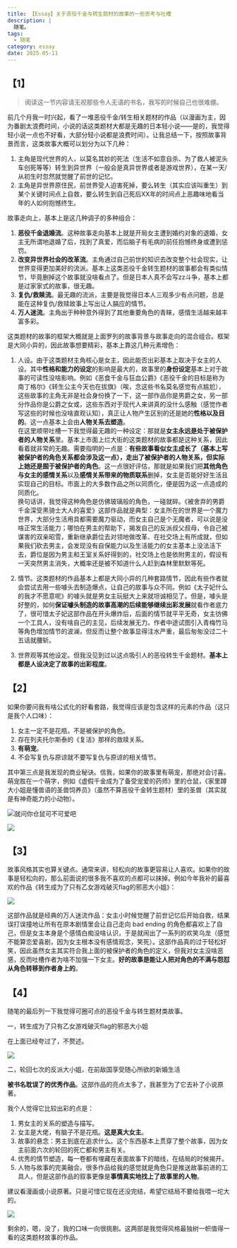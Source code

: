 ```yaml
---
title: 【Essay】关于恶役千金与转生题材的故事的一些思考与吐槽
description: |
  随笔。
tags:
  - 随笔
category: essay
date: 2025-05-11
---
```


## 【1】

> 阅读这一节内容请无视那些令人无语的书名，我写的时候自己也很难绷。

前几个月我一时兴起，看了一堆恶役千金/转生相关题材的作品（以漫画为主，因为番剧太浪费时间，小说的话这类题材大都是无趣的日本轻小说——是的，我觉得轻小说一点也不好看，大部分轻小说都是浪费时间）。让我总结一下，按照故事背景而言，这类故事大概可以划分为以下几种：

1. 主角是现代世界的人，以莫名其妙的死法（生活不如意自杀、为了救人被泥头车创死等等）转生到异世界（一般会是真异世界或者是游戏世界），在某一天/从初生时忽然就觉醒了前世的记忆。
2. 主角是异世界原住民，前世界受人迫害死掉，要么转生（其实应该叫重生）到某个关键时间点上自救，要么转生到自己死后XX年的时间点上恶趣味地看当年的人如何抱憾终生。

故事走向上，基本上是这几种调子的多种组合：

1. **恶役千金退婚流**。这种故事走向基本上就是开局女主遭到婚约对象的退婚，女主无所谓地退婚了后，找到了真爱，而后脑子有毛病的前任抱憾终身或遭到惩罚。
2. **改变异世界社会的改革流**。主角通过自己前世的知识去改变整个社会现实，让世界变得更加美好的流派。基本上这类恶役千金转生题材的故事都会有类似情节，毕竟删掉这个故事就没啥看点了。但是日本人真不会写zz斗争，基本上都是过家家式的故事，很无趣。
3. **复仇/救赎流**。最无趣的流派，主要是我觉得日本人三观多少有点问题，总是能在这种复仇/救赎故事上写出让人膈应的情节。
4. **万人迷流**。主角出于种种意外得到了其他重要角色的青睐，感情生活越来越丰富多彩。

这类题材的故事的框架大概就是上面罗列的故事背景与故事走向的混合组合。框架是大同小异的，因此故事想要精彩，基本上靠这几种元素增色：

1. 人设。由于这类题材主角核心是女主，因此能否出彩基本上取决于女主的人设。其中**性格和能力的设定**的影响是最大的，故事里的**身份设定**基本上对于故事的可读性没啥影响。例如《恶食千金与狂血公爵》《恶役千金的目标是称为南丁格尔》《转生公主今天也在拔旗》（唉，念这些书名莫名感觉有点尴尬），这些故事的主角无非是社会身份换了一下，这一部作品你是男爵之女，另一部分作品你是公爵之女或，这些东西对于现代人来讲真的没什么感触（感觉作者写这些的时候也没啥直观认知），真正让人物产生区别的还是她的**性格以及目的**。这一点基本上会由**人物关系去塑造**。
   <br />
   在这里顺带吐槽一下我觉得最无趣的一种设定：那就是**女主永远是处于被保护者的人物关系**里。基本上市面上烂大街的这类题材的故事都是这种关系，因此看着就非常的无趣。需要指明的一点是：**有些故事看似女主成长了（基本上写被保护者的角色关系都会涉及这一点），走出了被保护者的人物关系，但实际上她还是囿于被保护者的角色**。这一点很好评估，那就是如果我们把**其他角色与女主的感情关系**以及**感情关系带来的物质联系**删掉，女主是否能好好生活且实现自己的目标。市面上的大多数作品之所以同质化，便是因为这一点造成的同质化。
   <br/>
   换句话讲，我觉得这种角色是仿佛玻璃般的角色，一碰就碎。《被舍弃的男爵千金深受黑骑士大人的喜爱》这部作品就是典型：女主所在的世界是一个魔力世界，大部分生活用具都需要魔力驱动，而女主自己是个无魔者，可以说是没啥正常生活能力；哪怕在男主的帮助下，揭发自己的反派叔父叔母，令自己被谋害的双亲昭雪，重新继承爵位去对领地做改革、在社交场上有所成就，但如果我们砍去男主，会发现没有自保能力以及生活能力的女主基本上没法活下去，爵位是因为男主和王室关系好得到的，社交场上也是依附男主的，假设有一天突然男主消失，大概率还是被不知道什么人赶到森林里默默等死。
   <br/>
   
2. 情节。这类题材的作品基本上都是大同小异的几种套路情节，因此有些作者就会尝试去用一些噱头去制造爆点，让自己的故事与众不同。例如《太子妃什么的我才不愿意呢》的噱头就是男女主玩挺大上来就坦诚相见了。但是，噱头是好整的，如何**保证噱头制造的故事高潮的后续能够继续出彩发展**就看作者底力了，很可惜太子妃这部作品在开头爆炸后，后面的情节就平平无奇，女主彷佛一个工具人，没有啥自己的主见，后续发展无力。作者中途试图引入青梅竹马等角色增加情节的波澜，但反而让整个故事显得注水严重，最后匆匆没过二十五话就腰斩。
   <br/>
3. 世界观等其他设定。但我没见到过以这点吸引人的恶役转生千金题材。**基本上都是人设决定了故事的出彩程度**。

## 【2】

如果你要问我有啥公式化的好看套路，我觉得应该是包含这样的元素的作品（这只是我个人口味）：

1. 女主一定不是花瓶，不是被保护的角色。
2. 存在列夫托尔斯泰的《复活》那样的救赎关系。
3. **有萌宠**。
4. 不会写复仇与原谅就不要写复仇与原谅的相关情节。

其中第三点是我发现的商业秘诀。信我，如果你的故事里有萌宠，那绝对会讨喜。萌宠胜在一个萌字，例如《虚假千金成为了备受宠爱的药师》里的仓鼠，《家里蹲大小姐是懂兽语的圣兽饲养员》（虽然不算恶役千金转生题材）里的圣兽（其实就是有神奇能力的小动物）。

![就问你仓鼠可不可爱吧](/img/temp-pic/Pasted%20image%2020250511182419.png)

![](/img/temp-pic/Pasted%20image%2020250511182650.png)


## 【3】

故事风格其实也算关键点。通常来讲，轻松向的故事更容易让人喜欢。如果你的故事是轻松向的，那么前面说的很多我不喜欢的点都可以抹掉。例如今年我补的最喜欢的作品《转生成为了只有乙女游戏破灭flag的邪恶大小姐》：

![](/img/temp-pic/Pasted%20image%2020250511183105.png)

这部作品就是经典的万人迷流作品：女主小时候觉醒了前世记忆后开始自救，结果误打误撞地让所有在原本剧情里会让自己走向 bad ending 的角色都喜欢上了自己，但是女主本身是个感情白痴没啥认识，于是就闹出了一系列的欢笑乌龙（感觉不能算恋爱喜剧，因为女主根本没有感情观念，笑死）。这部作品真的过于轻松好笑，因此虽然女主其实符合我上面的被保护者的角色的定义，但我对女主没啥恶感，反而吐槽作者为啥不加强一下女主。**好的故事是能让人把对角色的不满与怨怼从角色转移到作者身上的**。

## 【4】

随笔的最后列一下我觉得可圈可点的恶役千金与转生题材类故事。

一，转生成为了只有乙女游戏破灭flag的邪恶大小姐

在上面已经夸过了，不赘述。

![](/img/temp-pic/Pasted%20image%2020250511183936.png)

二，轮回七次的反派大小姐，在前敌国享受随心所欲的新婚生活

**被书名耽误了的优秀作品**。这部作品的亮点太多了，我甚至为了它去补了小说原著。

我个人觉得它比较出彩的点是：

1. 男女主的关系的塑造与描写。
2. 女主是大佬，有脑子不是花瓶。**这是真大女主**。
3. 故事的悬念：男主到底在追求什么。这个东西基本上贯穿了整个故事，因为女主前面六次的轮回的死亡都和男主有关。
4. 优秀的情节塑造，每一卷都有埋藏在表面故事下的暗线，在结局的时候揭开。
5. 人物与故事的完美融合。很多作品给我的感觉就是角色只是推送故事前进的工具人，但是这部作品的叙事更像是**事情真实地找上了故事里的人物**。

建议看漫画或小说原著。只是可惜它现在还没完结，希望它结局不要给我喂一坨大的。

![](/img/temp-pic/Pasted%20image%2020250511184057.png)


剩余的，嗯，没了，我的口味一向很挑剔。这两部是我觉得风格最独树一帜值得一看的这类题材故事的作品。